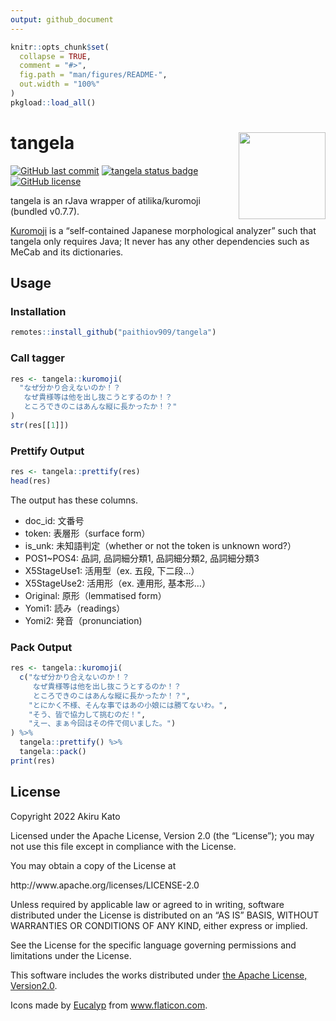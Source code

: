 ```yaml
---
output: github_document
---
```


<!-- README.md is generated from README.Rmd. Please edit that file -->

```r
knitr::opts_chunk$set(
  collapse = TRUE,
  comment = "#>",
  fig.path = "man/figures/README-",
  out.width = "100%"
)
pkgload::load_all()
```

# tangela <a href='https://paithiov909.github.io/tangela'><img src='https://rawcdn.githack.com/paithiov909/tangela/1eeac7579939bbd8de48bb81a2766549da18d61a/man/figures/logo.png' align="right" height="139" /></a>

<!-- badges: start -->
[![GitHub last commit](https://img.shields.io/github/last-commit/paithiov909/tangela)](#)
[![tangela status badge](https://paithiov909.r-universe.dev/badges/tangela)](https://paithiov909.r-universe.dev)
[![GitHub license](https://img.shields.io/github/license/paithiov909/tangela)](https://github.com/paithiov909/tangela/blob/master/LICENSE)
<!-- badges: end -->

tangela is an rJava wrapper of atilika/kuromoji (bundled v0.7.7).

[Kuromoji](https://github.com/atilika/kuromoji) is a "self-contained Japanese morphological analyzer" such that tangela only requires Java; 
It never has any other dependencies such as MeCab and its dictionaries. 

## Usage

### Installation

``` r
remotes::install_github("paithiov909/tangela")
```

### Call tagger

```r
res <- tangela::kuromoji(
  "なぜ分かり合えないのか！？
   なぜ貴様等は他を出し抜こうとするのか！？
   ところできのこはあんな縦に長かったか！？"
)
str(res[[1]])
```

### Prettify Output

```r
res <- tangela::prettify(res)
head(res)
```

The output has these columns.

- doc_id: 文番号
- token: 表層形（surface form）
- is_unk: 未知語判定（whether or not the token is unknown word?）
- POS1~POS4: 品詞, 品詞細分類1, 品詞細分類2, 品詞細分類3
- X5StageUse1: 活用型（ex. 五段, 下二段…）
- X5StageUse2: 活用形（ex. 連用形, 基本形…）
- Original: 原形（lemmatised form）
- Yomi1: 読み（readings）
- Yomi2: 発音（pronunciation)

### Pack Output

```r
res <- tangela::kuromoji(
  c("なぜ分かり合えないのか！？
     なぜ貴様等は他を出し抜こうとするのか！？
     ところできのこはあんな縦に長かったか！？",
    "とにかく不様、そんな事ではあの小娘には勝てないわ。",
    "そう、皆で協力して挑むのだ！",
    "えー、まぁ今回はその件で伺いました。")
) %>% 
  tangela::prettify() %>% 
  tangela::pack()
print(res)
```

## License

Copyright 2022 Akiru Kato

Licensed under the Apache License, Version 2.0 (the "License");
you may not use this file except in compliance with the License.

You may obtain a copy of the License at

  http://www.apache.org/licenses/LICENSE-2.0

Unless required by applicable law or agreed to in writing, software
distributed under the License is distributed on an "AS IS" BASIS,
WITHOUT WARRANTIES OR CONDITIONS OF ANY KIND, either express or implied.

See the License for the specific language governing permissions and
limitations under the License.

This software includes the works distributed under [the Apache License, Version2.0](http://www.apache.org/licenses/LICENSE-2.0.html).

Icons made by [Eucalyp](https://www.flaticon.com/authors/eucalyp) from [www.flaticon.com](https://www.flaticon.com/).

